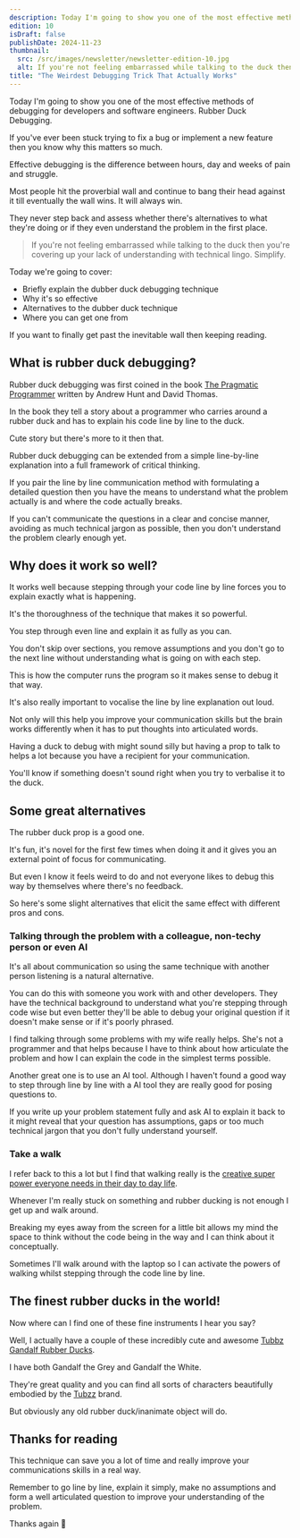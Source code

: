 ---
description: Today I'm going to show you one of the most effective methods of debugging for developers and software engineers. Rubber Duck Debugging.
edition: 10
isDraft: false
publishDate: 2024-11-23
thumbnail:
  src: /src/images/newsletter/newsletter-edition-10.jpg
  alt: If you're not feeling embarrassed while talking to the duck then you're covering up your lack of understanding with technical lingo. Simplify.
title: "The Weirdest Debugging Trick That Actually Works"
---

Today I'm going to show you one of the most effective methods of debugging for developers and software engineers. Rubber Duck Debugging.

If you've ever been stuck trying to fix a bug or implement a new feature then you know why this matters so much.

Effective debugging is the difference between hours, day and weeks of pain and struggle.

Most people hit the proverbial wall and continue to bang their head against it till eventually the wall wins. It will always win.

They never step back and assess whether there's alternatives to what they're doing or if they even understand the problem in the first place.

> If you're not feeling embarrassed while talking to the duck then you're covering up your lack of understanding with technical lingo. Simplify.

Today we're going to cover:

- Briefly explain the dubber duck debugging technique
- Why it's so effective
- Alternatives to the dubber duck technique
- Where you can get one from

If you want to finally get past the inevitable wall then keeping reading.

## What is rubber duck debugging?

Rubber duck debugging was first coined in the book [The Pragmatic Programmer](https://www.amazon.co.uk/Pragmatic-Programmer-Andrew-Hunt/dp/020161622X) written by Andrew Hunt and David Thomas.

In the book they tell a story about a programmer who carries around a rubber duck and has to explain his code line by line to the duck.

Cute story but there's more to it then that.

Rubber duck debugging can be extended from a simple line-by-line explanation into a full framework of critical thinking.

If you pair the line by line communication method with formulating a detailed question then you have the means to understand what the problem actually is and where the code actually breaks.

If you can't communicate the questions in a clear and concise manner, avoiding as much technical jargon as possible, then you don't understand the problem clearly enough yet.

## Why does it work so well?

It works well because stepping through your code line by line forces you to explain exactly what is happening.

It's the thoroughness of the technique that makes it so powerful.

You step through even line and explain it as fully as you can.

You don't skip over sections, you remove assumptions and you don't go to the next line without understanding what is going on with each step.

This is how the computer runs the program so it makes sense to debug it that way.

It's also really important to vocalise the line by line explanation out loud.

Not only will this help you improve your communication skills but the brain works differently when it has to put thoughts into articulated words.

Having a duck to debug with might sound silly but having a prop to talk to helps a lot because you have a recipient for your communication.

You'll know if something doesn't sound right when you try to verbalise it to the duck.

## Some great alternatives

The rubber duck prop is a good one.

It's fun, it's novel for the first few times when doing it and it gives you an external point of focus for communicating.

But even I know it feels weird to do and not everyone likes to debug this way by themselves where there's no feedback.

So here's some slight alternatives that elicit the same effect with different pros and cons.

### Talking through the problem with a colleague, non-techy person or even AI

It's all about communication so using the same technique with another person listening is a natural alternative.

You can do this with someone you work with and other developers. They have the technical background to understand what you're stepping through code wise but even better they'll be able to debug your original question if it doesn't make sense or if it's poorly phrased.

I find talking through some problems with my wife really helps. She's not a programmer and that helps because I have to think about how articulate the problem and how I can explain the code in the simplest terms possible.

Another great one is to use an AI tool. Although I haven't found a good way to step through line by line with a AI tool they are really good for posing questions to.

If you write up your problem statement fully and ask AI to explain it back to it might reveal that your question has assumptions, gaps or too much technical jargon that you don't fully understand yourself.

### Take a walk

I refer back to this a lot but I find that walking really is the [creative super power everyone needs in their day to day life](/newsletter/daily-walks/).

Whenever I'm really stuck on something and rubber ducking is not enough I get up and walk around.

Breaking my eyes away from the screen for a little bit allows my mind the space to think without the code being in the way and I can think about it conceptually.

Sometimes I'll walk around with the laptop so I can activate the powers of walking whilst stepping through the code line by line.

## The finest rubber ducks in the world!

Now where can I find one of these fine instruments I hear you say?

Well, I actually have a couple of these incredibly cute and awesome [Tubbz Gandalf Rubber Ducks](https://tubbz.com/products/official-lord-of-the-rings-gandalf-the-grey-tubbz-boxed-edition?_pos=5&_sid=781034780&_ss=r).

I have both Gandalf the Grey and Gandalf the White.

They're great quality and you can find all sorts of characters beautifully embodied by the [Tubzz](https://tubbz.com/) brand.

But obviously any old rubber duck/inanimate object will do.

## Thanks for reading

This technique can save you a lot of time and really improve your communications skills in a real way.

Remember to go line by line, explain it simply, make no assumptions and form a well articulated question to improve your understanding of the problem.

Thanks again 🙏
